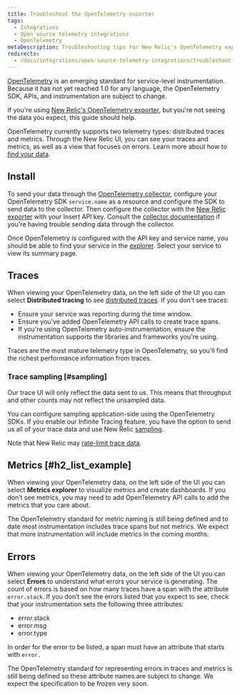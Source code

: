 ```yaml
---
title: Troubleshoot the OpenTelemetry exporter
tags:
  - Integrations
  - Open source telemetry integrations
  - OpenTelemetry
metaDescription: Troubleshooting tips for New Relic's OpenTelemetry exporter.
redirects:
  - /docs/integrations/open-source-telemetry-integrations/troubleshooting-opentelemetry
---
```


[OpenTelemetry](http://opentelemetry.io) is an emerging standard for service-level instrumentation. Because it has not yet reached 1.0 for any language, the OpenTelemetry SDK, APIs, and instrumentation are subject to change.

If you're using [New Relic's OpenTelemetry exporter](https://github.com/open-telemetry/opentelemetry-collector-contrib/tree/main/exporter/newrelicexporter), but you're not seeing the data you expect, this guide should help.

OpenTelemetry currently supports two telemetry types: distributed traces and metrics. Through the New Relic UI, you can see your traces and metrics, as well as a view that focuses on errors. Learn more about how to [find your data](/docs/integrations/open-source-telemetry-integrations/opentelemetry/view-your-opentelemetry-data-new-relic).

## Install

To send your data through the [OpenTelemetry collector](https://github.com/open-telemetry/opentelemetry-collector), configure your OpenTelemetry SDK `service.name` as a resource and configure the SDK to send data to the collector. Then configure the collector with the [New Relic exporter](https://github.com/open-telemetry/opentelemetry-collector-contrib/tree/main/exporter/newrelicexporter) with your Insert API key. Consult the [collector documentation](https://opentelemetry.io/docs/collector/about/) if you're having trouble sending data through the collector.

Once OpenTelemetry is configured with the API key and service name, you should be able to find your service in the [explorer](https://docs.newrelic.com/docs/new-relic-one/use-new-relic-one/ui-data/new-relic-one-entity-explorer-view-performance-across-apps-services-hosts). Select your service to view its summary page.

## Traces

When viewing your OpenTelemetry data, on the left side of the UI you can select **Distributed tracing** to see [distributed traces](/docs/understand-dependencies/distributed-tracing/ui-data/understand-use-distributed-trace-ui). If you don’t see traces:

* Ensure your service was reporting during the time window.
* Ensure you've added OpenTelemetry API calls to create trace spans.
* If you're using OpenTelemetry auto-instrumentation, ensure the instrumentation supports the libraries and frameworks you're using.

Traces are the most mature telemetry type in OpenTelemetry, so you'll find the richest performance information from traces.

### Trace sampling [#sampling]

Our trace UI will only reflect the data sent to us. This means that throughput and other counts may not reflect the unsampled data.

You can configure sampling application-side using the OpenTelemetry SDKs. If you enable our Infinite Tracing feature, you have the option to send us all of your trace data and use New Relic [sampling](/docs/understand-dependencies/distributed-tracing/get-started/how-new-relic-distributed-tracing-works#sampling).

Note that New Relic may [rate-limit trace data](/docs/understand-dependencies/distributed-tracing/trace-api/trace-api-general-requirements-limits#requirements).

## Metrics [#h2_list_example]

When viewing your OpenTelemetry data, on the left side of the UI you can select **Metrics explorer** to visualize metrics and create dashboards. If you don’t see metrics, you may need to add OpenTelemetry API calls to add the metrics that you care about.

<Callout variant="caution">
  The OpenTelemetry standard for metric naming is still being defined and to date most instrumentation includes trace spans but not metrics. We expect that more instrumentation will include metrics in the coming months.
</Callout>

## Errors

When viewing your OpenTelemetry data, on the left side of the UI you can select **Errors** to understand what errors your service is generating. The count of errors is based on how many traces have a span with the attribute `error.stack`. If you don’t see the errors listed that you expect to see, check that your instrumentation sets the following three attributes:

* error.stack
* error.msg
* error.type

In order for the error to be listed, a span must have an attribute that starts with `error.`

<Callout variant="caution">
  The OpenTelemetry standard for representing errors in traces and metrics is still being defined so these attribute names are subject to change. We expect the specification to be frozen very soon.
</Callout>
